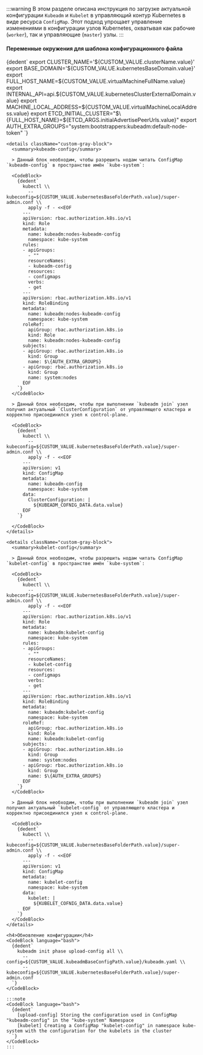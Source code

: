 


:::warning
В этом разделе описана инструкция по загрузке актуальной конфигурации `Kubeadm` и `Kubelet` в управляющий контур Kubernetes в виде ресурса `ConfigMap`. Этот подход упрощает управление изменениями в конфигурации узлов Kubernetes, охватывая как рабочие (`worker`), так и управляющие (`master`) узлы.
:::

<Tabs groupId="install-type">

  <TabItem value='HardWay'>
    <h4>Переменные окружения для шаблона конфигурационного файла</h4>
    <CodeBlock language="bash">
      {dedent`
        export CLUSTER_NAME='${CUSTOM_VALUE.clusterName.value}'
        export BASE_DOMAIN='${CUSTOM_VALUE.kubernetesBaseDomain.value}'
        export FULL_HOST_NAME=${CUSTOM_VALUE.virtualMachineFullName.value}
        export INTERNAL_API=api.${CUSTOM_VALUE.kubernetesClusterExternalDomain.value}
        export MACHINE_LOCAL_ADDRESS=${CUSTOM_VALUE.virtualMachineLocalAddress.value}
        export ETCD_INITIAL_CLUSTER="$\{FULL_HOST_NAME}=${ETCD_ARGS.initialAdvertisePeerUrls.value}"
        export AUTH_EXTRA_GROUPS="system:bootstrappers:kubeadm:default-node-token"
      `}
    </CodeBlock>

    <details className="custom-gray-block">
      <summary>kubeadm-config</summary>

      > Данный блок необходим, чтобы разрешить нодам читать ConfigMap `kubeadm-config` в пространстве имён `kube-system`:

      <CodeBlock>
        {dedent`
          kubectl \\
            --kubeconfig=${CUSTOM_VALUE.kubernetesBaseFolderPath.value}/super-admin.conf \\
            apply -f - <<EOF
          ---
          apiVersion: rbac.authorization.k8s.io/v1
          kind: Role
          metadata:
            name: kubeadm:nodes-kubeadm-config
            namespace: kube-system
          rules:
          - apiGroups:
            - ""
            resourceNames:
            - kubeadm-config
            resources:
            - configmaps
            verbs:
            - get
          ---
          apiVersion: rbac.authorization.k8s.io/v1
          kind: RoleBinding
          metadata:
            name: kubeadm:nodes-kubeadm-config
            namespace: kube-system
          roleRef:
            apiGroup: rbac.authorization.k8s.io
            kind: Role
            name: kubeadm:nodes-kubeadm-config
          subjects:
          - apiGroup: rbac.authorization.k8s.io
            kind: Group
            name: $\{AUTH_EXTRA_GROUPS}
          - apiGroup: rbac.authorization.k8s.io
            kind: Group
            name: system:nodes
          EOF
        `}
      </CodeBlock>

      > Данный блок необходим, чтобы при выполнении `kubeadm join` узел получил актуальный `ClusterConfiguration` от управляющего кластера и корректно присоединился узел к control-plane.

      <CodeBlock>
        {dedent`
          kubectl \\
            --kubeconfig=${CUSTOM_VALUE.kubernetesBaseFolderPath.value}/super-admin.conf \\
            apply -f - <<EOF
          ---
          apiVersion: v1
          kind: ConfigMap
          metadata:
            name: kubeadm-config
            namespace: kube-system
          data:
            ClusterConfiguration: |
              ${KUBEADM_COFNIG_DATA.data.value}
          EOF
        `}

      </CodeBlock>
    </details>

    <details className="custom-gray-block">
      <summary>kubelet-config</summary>

      > Данный блок необходим, чтобы разрешить нодам читать ConfigMap `kubelet-config` в пространстве имён `kube-system`:

      <CodeBlock>
        {dedent`
          kubectl \\
            --kubeconfig=${CUSTOM_VALUE.kubernetesBaseFolderPath.value}/super-admin.conf \\
            apply -f - <<EOF
          ---
          apiVersion: rbac.authorization.k8s.io/v1
          kind: Role
          metadata:
            name: kubeadm:kubelet-config
            namespace: kube-system
          rules:
          - apiGroups:
            - ""
            resourceNames:
            - kubelet-config
            resources:
            - configmaps
            verbs:
            - get
          ---
          apiVersion: rbac.authorization.k8s.io/v1
          kind: RoleBinding
          metadata:
            name: kubeadm:kubelet-config
            namespace: kube-system
          roleRef:
            apiGroup: rbac.authorization.k8s.io
            kind: Role
            name: kubeadm:kubelet-config
          subjects:
          - apiGroup: rbac.authorization.k8s.io
            kind: Group
            name: system:nodes
          - apiGroup: rbac.authorization.k8s.io
            kind: Group
            name: $\{AUTH_EXTRA_GROUPS}
          EOF
        `}
      </CodeBlock>

      > Данный блок необходим, чтобы при выполнении `kubeadm join` узел получил актуальный `kubelet-config` от управляющего кластера и корректно присоединился узел к control-plane.

      <CodeBlock>
        {dedent`
          kubectl \\
            --kubeconfig=${CUSTOM_VALUE.kubernetesBaseFolderPath.value}/super-admin.conf \\
            apply -f - <<EOF
          ---
          apiVersion: v1
          kind: ConfigMap
          metadata:
            name: kubelet-config
            namespace: kube-system
          data:
            kubelet: |
              ${KUBELET_COFNIG_DATA.data.value}
          EOF
        `}
      </CodeBlock>
    </details>

  </TabItem>

  <TabItem value='Kubeadm'>

    <h4>Обновление конфигурации</h4>
    <CodeBlock language="bash">
      {dedent`
        kubeadm init phase upload-config all \\
          --config=${CUSTOM_VALUE.kubeadmBaseConfigPath.value}/kubeadm.yaml \\
          --kubeconfig=${CUSTOM_VALUE.kubernetesBaseFolderPath.value}/super-admin.conf
      `}
    </CodeBlock>

    :::note
    <CodeBlock language="bash">
      {dedent`
        [upload-config] Storing the configuration used in ConfigMap "kubeadm-config" in the "kube-system" Namespace
        [kubelet] Creating a ConfigMap "kubelet-config" in namespace kube-system with the configuration for the kubelets in the cluster
      `}
    </CodeBlock>
    :::

  </TabItem>
</Tabs>
